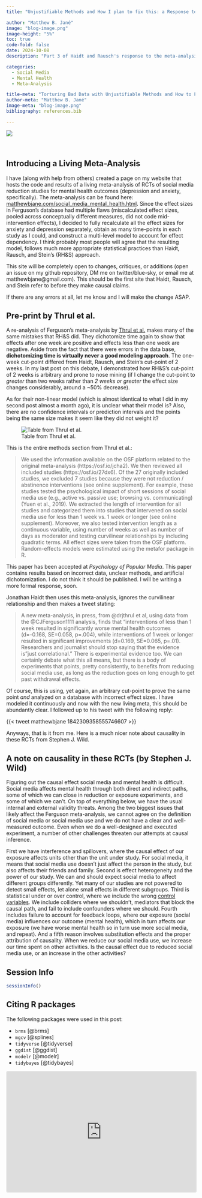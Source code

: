 ```yaml
---
title: "Unjustifiable Methods and How I plan to fix this: a Response to Stein, Rausch, and Haidt"

author: "Matthew B. Jané"
image: "blog-image.png"
image-height: "5%"
toc: true
code-fold: false
date: 2024-10-08
description: "Part 3 of Haidt and Rausch's response to the meta-analysis by Ferguson is now out and is written by Haidt's analyst, David Stein. Stein is still running sub-group analyses with questionable research practices. I have taken it upon myself (with the help of others) to construct a meta-analysis of anxiety and depression within the reduction studies and conduct a proper meta-analysis that can be found on my website [here](https://matthewbjane.com/social_media_mental_health.html). It is a living meta-analysis and therefore it will stay up-to-date with new research and I am *completely* open to making any necessary changes whether thats a better modeling approach or a data coding error."

categories:
  - Social Media
  - Mental Health
  - Meta-Analysis

title-meta: "Torturing Bad Data with Unjustifiable Methods and How to Fix it: a Response to Stein, Rausch, and Haidt"
author-meta: "Matthew B. Jané"
image-meta: "blog-image.png"
bibliography: references.bib

---
```


```{=html}
<a href="https://www.buymeacoffee.com/matthewbjane"><img src="https://img.buymeacoffee.com/button-api/?text=Support my work&emoji=☕&slug=matthewbjane&button_colour=ed5c9b&font_colour=ffffff&font_family=Arial&outline_colour=ffffff&coffee_colour=ffffff" /></a>
```
<br>

## Introducing a Living Meta-Analysis

I have (along with help from others) created a page on my website that hosts the code and results of a living meta-analysis of RCTs of social media reduction studies for mental health outcomes (depression and anxiety, specifically). The meta-analysis can be found here: [matthewbjane.com/social_media_mental_health.html](https://matthewbjane.com/social_media_mental_health.html). Since the effect sizes in Ferguson's database had multiple flaws (miscalculated effect sizes, pooled across conceptually different measures, did not code mid-intervention effects), I decided to fully recalculate all the effect sizes for anxiety and depression separately, obtain as many time-points in each study as I could, and construct a multi-level model to account for effect dependency. I think probably most people will agree that the resulting model, follows much more appropriate statistical practices than Haidt, Rausch, and Stein's (RH&S) approach.

This site will be completely open to changes, critiques, or additions (open an issue on my github repository, DM me on twitter/blue-sky, or email me at matthewbjane@gmail.com). This should be the first site that Haidt, Rausch, and Stein refer to before they make causal claims.

If there are any errors at all, let me know and I will make the change ASAP.


## Pre-print by Thrul et al.

A re-analysis of Ferguson's meta-analysis by [Thrul et al.](https://osf.io/preprints/psyarxiv/degba?view_only=) makes many of the same mistakes that RH&S did. They dichotomize time again to show that effects after one week are positive and effects less than one week are negative. Aside from the fact that there were errors in the data base, **dichotomizing time is virtually never a good modeling approach**. The one-week cut-point differed from Haidt, Rausch, and Stein's cut-point of 2 weeks. In my last post on this debate, I demonstrated how RH&S's cut-point of 2 weeks is arbitrary and prone to nose mining (if I change the cut-point to *greater* than two weeks rather than *2 weeks or greater* the effect size changes considerably, around a ~50% decrease).

As for their non-linear model (which is almost identical to what I did in my second post almost a month ago), it is unclear what their model is? Also, there are no confidence intervals or prediction intervals and the points being the same size makes it seem like they did not weight it?

![Table from Thrul et al.](thrul_table.png)


This is the entire methods section from Thrul et al.:

> We used the information available on the OSF platform related to the original meta-analysis (https://osf.io/jcha2). We then reviewed all included studies (https://osf.io/27dx6). Of the 27 originally included studies, we excluded 7 studies because they were not reduction / abstinence interventions (see online supplement). For example, these studies tested the psychological impact of short sessions of social media use (e.g., active vs. passive use; browsing vs. communicating) (Yuen et al., 2019). We extracted the length of intervention for all studies and categorized them into studies that intervened on social media use for less than 1 week vs. 1 week or longer (see online supplement). Moreover, we also tested intervention length as a continuous variable, using number of weeks as well as number of days as moderator and testing curvilinear relationships by including quadratic terms. All effect sizes were taken from the OSF platform. Random-effects models were estimated using the metafor package in R. 

This paper has been accepted at *Psychology of Popular Media*. This paper contains results based on incorrect data, unclear methods, and artificial dichotomization. I do not think it should be published. I will be writing a more formal response, soon.


Jonathan Haidt then uses this meta-analysis, ignores the curvilinear relationship and then makes a tweet stating:

> A new meta-analysis, in press, from \@drjthrul et al, using data from the \@CJFerguson1111 analysis, finds that "interventions of less than 1 week resulted in significantly worse mental health outcomes (d=-0.168, SE=0.058, p=.004), while interventions of 1 week or longer resulted in significant improvements (d=0.169, SE=0.065, p=.01).
Researchers and journalist should stop saying that the evidence is "just correlational." There is experimental evidence too. We can certainly debate what this all means, but there is a body of experiments that points, pretty consistently, to benefits from reducing social media use, as long as the reduction goes on long enough to get past withdrawal effects. 

Of course, this is using, yet again, an arbitrary cut-point to prove the same point *and* analyzed on a database with incorrect effect sizes. I have modeled it continuously and now with the new living meta, this should be abundantly clear. I followed up to his tweet with the following reply:

{{< tweet matthewbjane 1842309358555746607 >}}

Anyways, that is it from me. Here is a much nicer note about causality in these RCTs from Stephen J. Wild.

## A note on causality in these RCTs (by Stephen J. Wild)

Figuring out the causal effect social media and mental health is difficult. Social media affects mental health through both direct and indirect paths, some of which we can close in reduction or exposure experiments, and some of which we can’t. On top of everything below, we have the usual internal and external validity threats. Among the two biggest issues that likely affect the Ferguson meta-analysis, we cannot agree on the definition of social media or social media use and we do not have a clear and well-measured outcome. Even when we do a well-designed and executed experiment, a number of other challenges threaten our attempts at causal inference.

First we have interference and spillovers, where the causal effect of our exposure affects units other than the unit under study. For social media, it means that social media use doesn’t just affect the person in the study, but also affects their friends and family. Second is effect heterogeneity and the power of our study. We can and should expect social media to affect different groups differently. Yet many of our studies are not powered to detect small effects, let alone small effects in different subgroups. Third is statistical under or over control, where we include the wrong [control variables](https://journals.sagepub.com/doi/full/10.1177/00491241221099552). We include colliders where we shouldn’t, mediators that block the causal path, and fail to include confounders where we should. Fourth includes failure to account for feedback loops, where our exposure (social media) influences our outcome (mental health), which in turn affects our exposure (we have worse mental health so in turn use more social media, and repeat). And a fifth reason involves substitution effects and the proper attribution of causality. When we reduce our social media use, we increase our time spent on other activities. Is the causal effect due to reduced social media use, or an increase in the other activities?



## Session Info

```r
sessionInfo()
```

## Citing R packages

The following packages were used in this post:

-   `brms` [@brms]
-   `mgcv` [@splines]
-   `tidyverse` [@tidyverse]
-   `ggdist` [@ggdist]
-   `modelr` [@modelr]
-   `tidybayes` [@tidybayes]

<iframe src="https://embeds.beehiiv.com/f3ffd81a-4723-4419-bb1d-afc8af3bac36" data-test-id="beehiiv-embed" width="100%" height="320" frameborder="0" scrolling="no" style="border-radius: 4px; border: 2px solid #33333322; margin: 0; background-color: transparent;">

</iframe>
